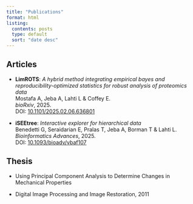 ```yaml
---
title: "Publications"
format: html
listing:
  contents: posts
  type: default
  sort: "date desc"
---
```


## **Articles**


- **LimROTS**: *A hybrid method integrating empirical bayes and reproducibility-optimized statistics for robust analysis of proteomics data*  
  Mostafa A, Jeba A, Lahti L & Coffey E.  
  *bioRxiv*, 2025.  
  DOI: [10.1101/2025.02.06.636801](https://doi.org/10.1101/2025.02.06.636801)

- **iSEEtree**: *Interactive explorer for hierarchical data*  
  Benedetti G, Seraidarian E, Pralas T, Jeba A, Borman T & Lahti L.  
  *Bioinformatics Advances*, 2025.  
  DOI: [10.1093/bioadv/vbaf107](https://doi.org/10.1093/bioadv/vbaf107)

## **Thesis**

- Using Principal Component Analysis to Determine Changes in Mechanical Properties

- Digital Image Processing and Image Restoration, 2011


